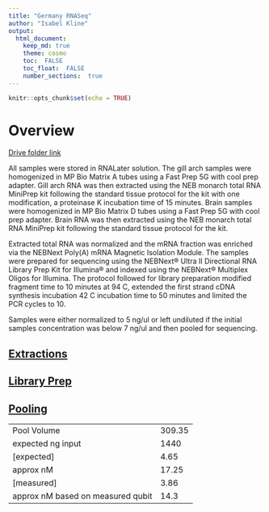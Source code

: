 ```yaml
---
title: "Germany RNASeq"
author: "Isabel Kline"
output:  
  html_document:
    keep_md: true
    theme: cosmo
    toc:  FALSE
    toc_float:  FALSE
    number_sections:  true
---
```


```r
knitr::opts_chunk$set(echo = TRUE)
```

# Overview

[Drive folder link](https://drive.google.com/drive/u/0/folders/1Hol6ktlDViiKfrVa1tLDwSl3-bCFDLBG)

All samples were stored in RNALater solution. The gill arch samples were homogenized in MP Bio Matrix A tubes using a Fast Prep 5G with cool prep adapter. Gill arch RNA was then extracted using the NEB monarch total RNA MiniPrep kit following the standard tissue protocol for the kit with one modification, a proteinase K incubation time of 15 minutes. Brain samples were homogenized in MP Bio Matrix D tubes using a Fast Prep 5G with cool prep adapter. Brain RNA was then extracted using the NEB monarch total RNA MiniPrep kit following the standard tissue protocol for the kit.

Extracted total RNA was normalized and the mRNA fraction was enriched via the NEBNext Poly(A) mRNA Magnetic Isolation Module. The samples were prepared for sequencing using the NEBNext® Ultra II Directional RNA Library Prep Kit for Illumina® and indexed using the NEBNext® Multiplex Oligos for Illumina. The protocol followed for library preparation modified fragment time to 10 minutes at 94 C, extended the first strand cDNA synthesis incubation 42 C incubation time to 50 minutes and limited the PCR cycles to 10. 

Samples were either normalized to 5 ng/ul or left undiluted if the initial samples concentration was below 7 ng/ul and then pooled for sequencing.

## [Extractions](https://isabel-kline.github.io/Kelley_Lab_Notebook/Germany_RNASeq_Extractions.html)

## [Library Prep](https://isabel-kline.github.io/Kelley_Lab_Notebook/Germany_RNASeq_Libraries.html#1_Summary)

## [Pooling](https://isabel-kline.github.io/Kelley_Lab_Notebook/Germany_RNASeq_Pooling.html#1_Summary)

|                                   |        |
|-----------------------------------|--------|
| Pool Volume                       | 309.35 |
| expected ng input                 | 1440   |
| [expected]                        | 4.65   |
| approx nM                         | 17.25  |
| [measured]                        | 3.86   |
| approx nM based on measured qubit | 14.3   |
